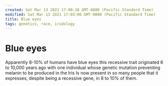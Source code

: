 ```yaml
---
created: Sat Mar 13 2021 17:00:38 GMT-0800 (Pacific Standard Time)
modified: Sat Mar 13 2021 17:03:06 GMT-0800 (Pacific Standard Time)
title: Blue eyes
tags: genetics, race, iridology
---
```


# Blue eyes

Apparently 8-10% of humans have blue eyes
this recessive trait originated 6 to 10,000 years ago with one individual whose genetic mutation preventing melanin to be produced in the Iris Is now present in so many people that it expresses, despite being a recessive gene, in 8 to 10% of them.
